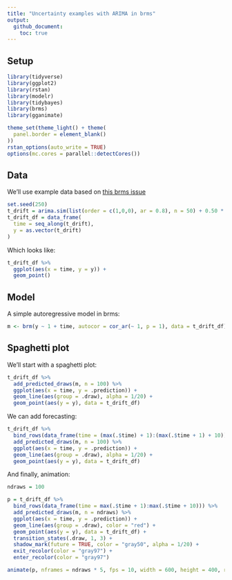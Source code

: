 ```yaml
---
title: "Uncertainty examples with ARIMA in brms"
output:
  github_document:
    toc: true
---
```


## Setup

```r
library(tidyverse)
library(ggplot2)
library(rstan)
library(modelr)
library(tidybayes)
library(brms)
library(gganimate)

theme_set(theme_light() + theme(
  panel.border = element_blank()
))
rstan_options(auto_write = TRUE)
options(mc.cores = parallel::detectCores())
```

## Data

We'll use example data based on [this brms issue](https://github.com/paul-buerkner/brms/issues/398)

```r
set.seed(250)
t_drift = arima.sim(list(order = c(1,0,0), ar = 0.8), n = 50) + 0.50 * seq(1,50)
t_drift_df = data_frame(
  time = seq_along(t_drift),
  y = as.vector(t_drift)
)
```

Which looks like:

```r
t_drift_df %>%
  ggplot(aes(x = time, y = y)) +
  geom_point()
```

## Model

A simple autoregressive model in brms:

```r
m <- brm(y ~ 1 + time, autocor = cor_ar(~ 1, p = 1), data = t_drift_df)
```

## Spaghetti plot

We'll start with a spaghetti plot:

```r
t_drift_df %>%
  add_predicted_draws(m, n = 100) %>%
  ggplot(aes(x = time, y = .prediction)) +
  geom_line(aes(group = .draw), alpha = 1/20) +
  geom_point(aes(y = y), data = t_drift_df)
```

We can add forecasting:

```r
t_drift_df %>%
  bind_rows(data_frame(time = (max(.$time) + 1):(max(.$time + 1) + 10))) %>%
  add_predicted_draws(m, n = 100) %>%
  ggplot(aes(x = time, y = .prediction)) +
  geom_line(aes(group = .draw), alpha = 1/20) +
  geom_point(aes(y = y), data = t_drift_df)
```

And finally, animation:

```r
ndraws = 100

p = t_drift_df %>%
  bind_rows(data_frame(time = max(.$time + 1):max(.$time + 10))) %>%
  add_predicted_draws(m, n = ndraws) %>%
  ggplot(aes(x = time, y = .prediction)) +
  geom_line(aes(group = .draw), color = "red") +
  geom_point(aes(y = y), data = t_drift_df) +
  transition_states(.draw, 1, 3) +
  shadow_mark(future = TRUE, color = "gray50", alpha = 1/20) +
  exit_recolor(color = "gray97") +
  enter_recolor(color = "gray97")

animate(p, nframes = ndraws * 5, fps = 10, width = 600, height = 400, res = 100, type = "cairo")
```
